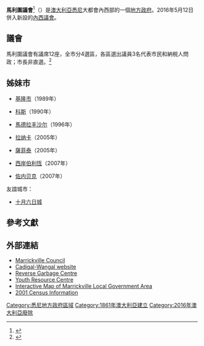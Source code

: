 {{noteTA
|G1=地名
}}
{{Infobox Australian Place | type = lga 
| name     = 馬利圍議會
| state    = nsw
| image    = Marrickville sydney.png
| caption  = 
| pop = 76500
| pop_year = {{CensusAU|2011}}
| pop_footnotes=<ref name="Census2011">{{Census 2011 AUS|id=LGA15200 |name=Marrickville (A)|accessdate=2012-11-05|quick=on}}</ref>
| density  =
| density_footnotes =
| abolished = 2016年5月12日
| area     = 17<!--km2-->
| est      = 
| seat     = Petersham
| mayor    = Sam Iskandar（末任）
| region   = [[悉尼|悉尼]]
| logo     =
| url      = http://www.marrickville.nsw.gov.au/
| stategov = 馬利圍、坎特伯雷、Heffron
| fedgov   = Grayndler
| near-nw  = [[艾士菲自治市|艾士菲自治市]]
| near-n   = [[萊卡特自治市|萊卡特自治市]]
| near-ne  = [[雪梨市|雪梨市]]
| near-e   = 雪梨市
| near-w   = [[坎特伯雷市_(新南威爾斯州)|坎特伯雷市]]
| near-sw  = 坎特伯雷市
| near-s   = [[石谷市|石谷市]]
| near-se  = [[植物灣市|植物灣市]]
}}
'''馬利圍議會'''<ref>{{cite book|url=https://books.google.com/books?id=TKVHAAAAMAAJ|page=19|title=中國新聞|publisher=中囯新闻社|year=1996|access-date=2021-04-11|archive-date=2021-04-11|archive-url=https://web.archive.org/web/20210411083614/https://books.google.com/books?id=TKVHAAAAMAAJ|dead-url=no}}</ref>（{{lang-en|Marrickville Council}}）是[[澳大利亞|澳大利亞]][[悉尼|悉尼]]大都會內西部的一個[[地方政府區域|地方政府]]。2016年5月12日併入新設的[[內西議會|內西議會]]。

== 議會 ==
馬利圍議會有議席12座，全市分4選區，各區選出議員3名代表市民和納稅人問政；市長非直選。<ref name=EC>{{cite web|url = http://www.lg.elections.nsw.gov.au/LGE2008/result.Marrickville.html|title = Marrickville Council|work = 2008 Election results|publisher = Electoral Commission NSW|accessdate = 2009-08-02|archive-url = https://web.archive.org/web/20090921162109/http://www.lg.elections.nsw.gov.au/LGE2008/result.Marrickville.html|archive-date = 2009-09-21|dead-url = yes}}</ref> 

== 姊妹市 ==
* {{flagicon|ROC}}[[基隆市|基隆市]]（1989年）
* {{flagicon|Greece}}[[科斯岛|科斯]]（1990年）
* {{flagicon|Portugal}}[[馬德拉|馬德拉]][[丰沙尔|丰沙尔]]（1996年）
* {{flagicon|Cyprus}}[[拉纳卡|拉纳卡]]（2005年）
* {{flagicon|Syria}}[[薩菲泰|薩菲泰]]（2005年）
* {{flagicon|Palestine}}[[約旦河西岸地區|西岸]][[伯利恆|伯利恆]]（2007年）
* {{flagicon|Belgium}}[[佐内贝克|佐内贝克]]（2007年）

友誼城市：
* {{flagicon|Egypt}}[[十月六日城|十月六日城]]

== 參考文獻 ==
{{reflist}}

== 外部連結 ==
* [http://www.marrickville.nsw.gov.au Marrickville Council] {{Wayback|url=http://www.marrickville.nsw.gov.au/ |date=20180719010421 }}
* [http://www.marrickville.nsw.gov.au/cadigalwangal/ Cadigal-Wangal website] {{Wayback|url=http://www.marrickville.nsw.gov.au/cadigalwangal/ |date=20100524095336 }}
* [http://www.reversegarbage.org.au/ Reverse Garbage Centre] {{Wayback|url=http://www.reversegarbage.org.au/ |date=20210329103822 }}
* [https://web.archive.org/web/20030820210209/http://www.beanbag.net.au/Marrickville/ Youth Resource Centre]
* [https://web.archive.org/web/20090913095539/http://www2.marrickville.nsw.gov.au/Exponare/ Interactive Map of Marrickville Local Government Area]
* [http://www.abs.gov.au/ausstats/abs@census.nsf/Lookup2001Census/FC7C6E4F2F088744CA256BBE00837476 2001 Census Information] {{Wayback|url=http://www.abs.gov.au/ausstats/abs@census.nsf/Lookup2001Census/FC7C6E4F2F088744CA256BBE00837476 |date=20191024123830 }}

{{Sydney regions}}

{{coord|33|54|S|151|09|E|display=title|region:AU_type:adm2nd_source:dewiki}}

{{DEFAULTSORT:Marrickville Council}}
[[Category:悉尼地方政府區域|Category:悉尼地方政府區域]]
[[Category:1861年澳大利亞建立|Category:1861年澳大利亞建立]]
[[Category:2016年澳大利亞廢除|Category:2016年澳大利亞廢除]]